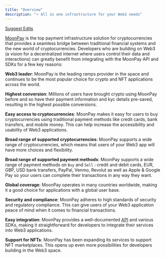 ```yaml
---
title: "Overview"
description: "⭐️ All in one infrastructure for your Web3 needs"
---
```


[Suggest Edits](/edit/advantages-of-our-products)

[MoonPay](https://moonpay.com/) is the top payment infrastructure solution for cryptocurrencies that provides a seamless bridge between traditional financial systems and the new world of cryptocurrencies. Developers who are building on Web3 (a vision for a decentralized internet where users control their data and interactions) can greatly benefit from integrating with the MoonPay API and SDKs for a few key reasons:

**Web3 leader**: MoonPay is the leading ramps provider in the space and continues to be the most popular choice for crypto and NFT applications across the world.

**Highest conversion**: Millions of users have brought crypto using MoonPay before and so have their payment information and kyc details pre-saved, resulting in the highest possible conversions.

**Easy access to cryptocurrencies**: MoonPay makes it easy for users to buy cryptocurrencies using traditional payment methods like credit cards, bank transfers, and mobile money. This can help increase the accessibility and usability of Web3 applications.

**Broad range of supported cryptocurrencies**: MoonPay supports a wide range of cryptocurrencies, which means that users of your Web3 app will have more choices and flexibility.

**Broad range of supported payment methods**: MoonPay supports a wide range of payment methods on `Buy` and `Sell` : credit and debit cards, EUR, GBP, USD bank transfers, PayPal, Venmo, Revolut as well as Apple & Google Pay so your users can complete their transactions in any way they want.

**Global coverage**: MoonPay operates in many countries worldwide, making it a good choice for applications with a global user base.

**Security and compliance**: MoonPay adheres to high standards of security and regulatory compliance. This can give users of your Web3 application peace of mind when it comes to financial transactions.

**Easy integration**: MoonPay provides a well-documented [API](/reference) and various SDKs, making it straightforward for developers to integrate their services into Web3 applications.

**Support for NFTs**: MoonPay has been expanding its services to support NFT marketplaces. This opens up even more possibilities for developers building in the Web3 space.
